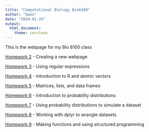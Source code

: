 ```yaml
---
title: "Computational Biology Bio6100"
author: "Gwen"
date: "2024-01-24"
output: 
  html_document: 
    theme: cerulean
---
```


This is the webpage for my Bio 6100 class

[Homework 2](newpage.html) - Creating a new webpage

[Homework 3](Homework/Homework3.html) - Using regular expressions

[Homework 4](Homework/Homework4.html) - Introduction to R and atomic vectors

[Homework 5](Homework/Homework5.html) - Matrices, lists, and data frames

[Homework 6](Homework/Homework6.html) - Introduction to probability distributions

[Homework 7](Homework/Homework7_v1.html) - Using probability distributions to simulate a dataset 

[Homework 8](Homework/Homework8.html) - Working with dplyr to wrangle datasets 

[Homework 9](Homework/Homework9.html) - Making functions and using structured programming

